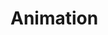 
<Meta title="Tokens/Animation" />

# Animation

<Figma
  collapsable={false}
  url="https://www.figma.com/file/HDTHGpqZJxUpvdlWWKAbux/LPDS-v0.1----WIP?node-id=11677%3A98710"
  allowFullscreen
/>
